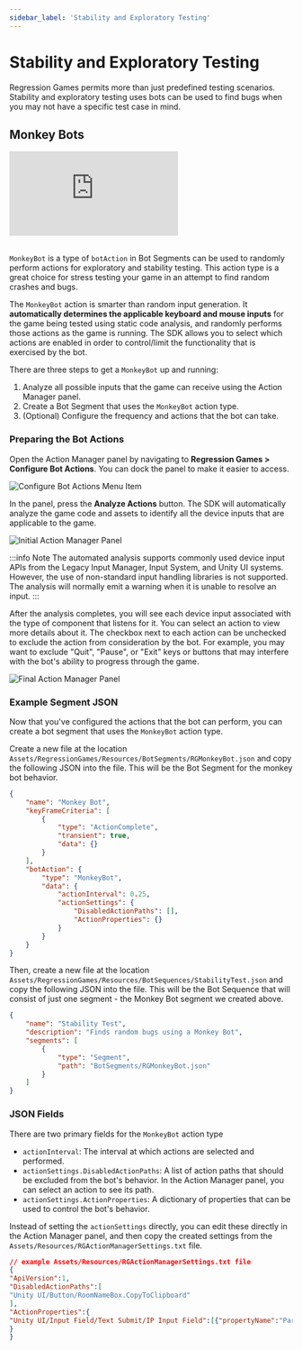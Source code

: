 ```yaml
---
sidebar_label: 'Stability and Exploratory Testing'
---
```


# Stability and Exploratory Testing

Regression Games permits more than just predefined testing scenarios. Stability and exploratory testing uses bots can be used to find bugs when you may not have a specific test case in mind.

## Monkey Bots

<div style={{position: "relative", paddingBottom: "50.40485829959515%", height: 0}}><iframe src="https://www.loom.com/embed/8cde5bbe454c497aa74bd3afacca23cc?sid=745912d2-c555-4ef3-8a24-b2befd49c808" frameborder="0" webkitallowfullscreen mozallowfullscreen allowfullscreen style={{position: "absolute", top: 0, left: 0, width: "100%", height: "100%"}}></iframe></div>
<br />

`MonkeyBot` is a type of `botAction` in Bot Segments can be used to randomly perform actions for exploratory and stability testing. This action type is a great choice for stress testing your game in an attempt to find random crashes and bugs.

The `MonkeyBot` action is smarter than random input generation. It **automatically determines the applicable keyboard and mouse inputs** for the game being tested using static code analysis, and randomly performs those actions as the game is running. The SDK allows you to select which actions are enabled in order to control/limit the functionality that is exercised by the bot.

There are three steps to get a `MonkeyBot` up and running:

1. Analyze all possible inputs that the game can receive using the Action Manager panel.
2. Create a Bot Segment that uses the `MonkeyBot` action type.
3. (Optional) Configure the frequency and actions that the bot can take.

### Preparing the Bot Actions

Open the Action Manager panel by navigating to **Regression Games > Configure Bot Actions**. You can dock the panel to make it easier to access.

![Configure Bot Actions Menu Item](img/stability-testing/configure-bot-actions.png)

In the panel, press the **Analyze Actions** button. The SDK will automatically analyze the game code and assets to identify all the device inputs that are applicable to the game.

![Initial Action Manager Panel](img/stability-testing/action-manager-panel-initial.png)

:::info Note
The automated analysis supports commonly used device input APIs from the Legacy Input Manager, Input System, and Unity UI systems. However, the use of non-standard input handling libraries is not supported. The analysis will normally emit a warning when it is unable to resolve an input.
:::

After the analysis completes, you will see each device input associated with the type of component that listens for it. You can select an action to view more details about it. The checkbox next to each action can be unchecked to exclude the action from consideration by the bot. For example, you may want to exclude "Quit", "Pause", or "Exit" keys or buttons that may interfere with the bot's ability to progress through the game.

![Final Action Manager Panel](img/stability-testing/action-manager-panel-final.png)

### Example Segment JSON

Now that you've configured the actions that the bot can perform, you can create a bot segment that uses the `MonkeyBot` action type.

Create a new file at the location `Assets/RegressionGames/Resources/BotSegments/RGMonkeyBot.json` and copy the following JSON into the file. This
will be the Bot Segment for the monkey bot behavior.

```json
{
    "name": "Monkey Bot",
    "keyFrameCriteria": [
        {
            "type": "ActionComplete",
            "transient": true,
            "data": {}
        }
    ],
    "botAction": {
        "type": "MonkeyBot",
        "data": {
            "actionInterval": 0.25,
            "actionSettings": {
                "DisabledActionPaths": [],
                "ActionProperties": {}
            }
        }
    }
}
```

Then, create a new file at the location `Assets/RegressionGames/Resources/BotSequences/StabilityTest.json` and copy the following JSON into the file. This
will be the Bot Sequence that will consist of just one segment - the Monkey Bot segment we created above.

```json
{
    "name": "Stability Test",
    "description": "Finds random bugs using a Monkey Bot",
    "segments": [
        {
            "type": "Segment",
            "path": "BotSegments/RGMonkeyBot.json"
        }
    ]
}
```

### JSON Fields

There are two primary fields for the `MonkeyBot` action type

- `actionInterval`: The interval at which actions are selected and performed.
- `actionSettings.DisabledActionPaths`: A list of action paths that should be excluded from the bot's behavior. In the Action Manager panel, you can select an action to see its path.
- `actionSettings.ActionProperties`: A dictionary of properties that can be used to control the bot's behavior.

Instead of setting the `actionSettings` directly, you can edit these directly in the Action Manager panel, and then copy the created settings from the `Assets/Resources/RGActionManagerSettings.txt` file.

```json
// example Assets/Resources/RGActionManagerSettings.txt file
{
"ApiVersion":1,
"DisabledActionPaths":[
"Unity UI/Button/RoomNameBox.CopyToClipboard"
],
"ActionProperties":{
"Unity UI/Input Field/Text Submit/IP Input Field":[{"propertyName":"ParameterRange","propertyValue":"{\"type\":\"RANGE_BOOL\",\"minValue\":0,\"maxValue\":0}"}]
}
}
```